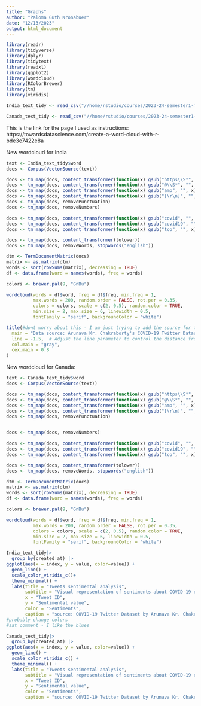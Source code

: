 ```yaml
---
title: "Graphs"
author: "Paloma Guth Kronabuer"
date: "12/13/2023"
output: html_document
---
```


```r
library(readr)
library(tidyverse)
library(dplyr)
library(tidytext)
library(readxl)
library(ggplot2)
library(wordcloud)
library(RColorBrewer)
library(tm)
library(viridis)
```

```r
India_text_tidy <- read_csv("//home/rstudio/courses/2023-24-semester1-mscs-164/Project/Sat_Paloma_Kaashya_Project/India_text_tidy.csv")

Canada_text_tidy <- read_csv("//home/rstudio/courses/2023-24-semester1-mscs-164/Project/Sat_Paloma_Kaashya_Project/Canada_text_tidy.csv")

```

This is the link for the page I used as instructions: https://towardsdatascience.com/create-a-word-cloud-with-r-bde3e7422e8a

New wordcloud for India
```r
text <- India_text_tidy$word
docs <- Corpus(VectorSource(text))

docs <- tm_map(docs, content_transformer(function(x) gsub("https\\S*", "", x)))
docs <- tm_map(docs, content_transformer(function(x) gsub("@\\S*", "", x)))
docs <- tm_map(docs, content_transformer(function(x) gsub("amp", "", x)))
docs <- tm_map(docs, content_transformer(function(x) gsub("[\r\n]", "", x)))
docs <- tm_map(docs, removePunctuation)
docs <- tm_map(docs, removeNumbers)

docs <- tm_map(docs, content_transformer(function(x) gsub("covid", "", x)))
docs <- tm_map(docs, content_transformer(function(x) gsub("covid19", "", x)))
docs <- tm_map(docs, content_transformer(function(x) gsub("tco", "", x)))

docs <- tm_map(docs, content_transformer(tolower))
docs <- tm_map(docs, removeWords, stopwords("english"))

dtm <- TermDocumentMatrix(docs) 
matrix <- as.matrix(dtm) 
words <- sort(rowSums(matrix), decreasing = TRUE) 
df <- data.frame(word = names(words), freq = words)

colors <- brewer.pal(9, "GnBu")

wordcloud(words = df$word, freq = df$freq, min.freq = 1,           
          max.words = 200, random.order = FALSE, rot.per = 0.35,            
          colors = colors, scale = c(2, 0.5), random.color = TRUE,
          min.size = 2, max.size = 6, linewidth = 0.5,
          fontFamily = "serif", backgroundColor = "white")

title(#dont worry about this - I am just trying to add the source for the graph at the end
  main = "Data source: Arunava Kr. Chakraborty's COVID-19 Twitter Dataset on Kaggle\n(https://www.kaggle.com/datasets/arunavakrchakraborty/covid19-twitter-dataset)",
  line = -1.5,  # Adjust the line parameter to control the distance from the plot
  col.main = "gray",
  cex.main = 0.8
)

```




New wordcloud for Canada:


```r
text <- Canada_text_tidy$word
docs <- Corpus(VectorSource(text))

docs <- tm_map(docs, content_transformer(function(x) gsub("https\\S*", "", x)))
docs <- tm_map(docs, content_transformer(function(x) gsub("@\\S*", "", x)))
docs <- tm_map(docs, content_transformer(function(x) gsub("amp", "", x)))
docs <- tm_map(docs, content_transformer(function(x) gsub("[\r\n]", "", x)))
docs <- tm_map(docs, removePunctuation)


docs <- tm_map(docs, removeNumbers)

docs <- tm_map(docs, content_transformer(function(x) gsub("covid", "", x)))
docs <- tm_map(docs, content_transformer(function(x) gsub("covid19", "", x)))
docs <- tm_map(docs, content_transformer(function(x) gsub("tco", "", x)))

docs <- tm_map(docs, content_transformer(tolower))
docs <- tm_map(docs, removeWords, stopwords("english"))

dtm <- TermDocumentMatrix(docs) 
matrix <- as.matrix(dtm) 
words <- sort(rowSums(matrix), decreasing = TRUE) 
df <- data.frame(word = names(words), freq = words)

colors <- brewer.pal(9, "GnBu")

wordcloud(words = df$word, freq = df$freq, min.freq = 1,           
          max.words = 200, random.order = FALSE, rot.per = 0.35,            
          colors = colors, scale = c(2, 0.5), random.color = TRUE,
          min.size = 2, max.size = 6, linewidth = 0.5,
          fontFamily = "serif", backgroundColor = "white")

```


```r
India_text_tidy|>
  group_by(created_at) |>
ggplot(aes(x = index, y = value, color=value)) +
  geom_line() +
  scale_color_viridis_c()+
  theme_minimal() +          
  labs(title = "Tweets sentimental analysis",
       subtitle = "Visual representation of sentiments about COVID-19 expressed through tweets",
       x = "Tweet ID",
       y = "Sentimental value",
       color = "Sentiments",
       caption = "source: COVID-19 Twitter Dataset by Arunava Kr. Chakraborty, Kaggle (https://www.kaggle.com/datasets/arunavakrchakraborty/covid19-twitter-dataset)")
#probably change colors  
#sat comment - I like the blues
```

```r
Canada_text_tidy|>
  group_by(created_at) |>
ggplot(aes(x = index, y = value, color=value)) +
  geom_line() +
  scale_color_viridis_c() + 
  theme_minimal() +          
  labs(title = "Tweets sentimental analysis",
       subtitle = "Visual representation of sentiments about COVID-19 expressed through tweets",
       x = "Tweet ID",
       y = "Sentimental value",
       color = "Sentiments",
       caption = "source: COVID-19 Twitter Dataset by Arunava Kr. Chakraborty, Kaggle (https://www.kaggle.com/datasets/arunavakrchakraborty/covid19-twitter-dataset)")
```

